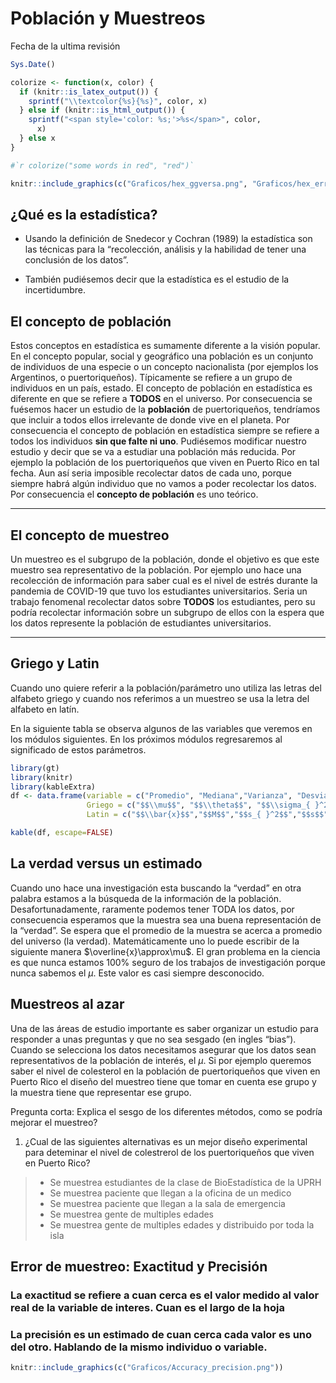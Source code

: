 # Población y Muestreos



Fecha de la ultima revisión
```r

Sys.Date()
```

```r
colorize <- function(x, color) {
  if (knitr::is_latex_output()) {
    sprintf("\\textcolor{%s}{%s}", color, x)
  } else if (knitr::is_html_output()) {
    sprintf("<span style='color: %s;'>%s</span>", color, 
      x)
  } else x
}

#`r colorize("some words in red", "red")`
```

```r
knitr::include_graphics(c("Graficos/hex_ggversa.png", "Graficos/hex_error.png"))
```



## ¿Qué es la estadística?

- Usando la definición de Snedecor y Cochran (1989) la estadística  son las técnicas para la "recolección, análisis y la habilidad de tener una conclusión de los datos".  

- También pudiésemos decir que la estadística es el estudio de la incertidumbre.  


## El concepto de población

Estos conceptos en estadística es sumamente diferente a la visión popular. En el concepto popular, social y geográfico una población es un conjunto de individuos de una especie o un concepto nacionalista (por ejemplos los Argentinos, o puertoriqueños). Típicamente se refiere a un grupo de individuos en un país, estado.  El concepto de población en estadística es diferente en que se refiere a **TODOS** en el universo.   Por consecuencia se fuésemos hacer un estudio de la **población** de puertoriqueños, tendríamos que incluir a todos ellos irrelevante de donde vive en el planeta.  Por consecuencia el concepto de población en estadística siempre se refiere a todos los individuos **sin que falte ni uno**.  Pudiésemos modificar nuestro estudio y decir que se va a estudiar una población más reducida. Por ejemplo la población de los puertoriqueños que viven en Puerto Rico en tal fecha.   Aun así seria imposible recolectar datos de cada uno, porque siempre habrá algún individuo que no vamos a poder recolectar los datos.  Por consecuencia el **concepto de población** es uno teórico.  

***
## El concepto de muestreo

Un muestreo es el subgrupo de la población, donde el objetivo es que este muestro sea representativo de la población.  Por ejemplo uno hace una recolección de información para saber cual es el nivel de estrés durante la pandemia de COVID-19 que tuvo los estudiantes universitarios. Seria un trabajo fenomenal recolectar datos sobre **TODOS** los estudiantes, pero su podría recolectar información sobre un subgrupo de ellos con la espera que los datos represente la población de estudiantes universitarios. 


***

## Griego y Latin 

Cuando uno quiere referir a la población/parámetro uno utiliza las letras del alfabeto griego y cuando nos referimos a un muestreo se usa la letra del alfabeto en latín.  

En la siguiente tabla se observa algunos de las variables que veremos en los módulos siguientes. En los próximos módulos regresaremos al significado de estos parámetros. 


```r
library(gt)
library(knitr)
library(kableExtra)
df <- data.frame(variable = c("Promedio", "Mediana","Varianza", "Desviación Estandar", "Proporción"),
                 Griego = c("$$\\mu$$", "$$\\theta$$", "$$\\sigma_{ }^2$$","$$\\sigma$$", "$$p$$"),
                 Latin = c("$$\\bar{x}$$","$$M$$","$$s_{ }^2$$","$$s$$" ,"$$\\hat{p}$$"))

kable(df, escape=FALSE)

```

## La verdad versus un estimado

Cuando uno hace una investigación esta buscando la "verdad" en otra palabra estamos a la búsqueda de la información de la población. Desafortunadamente, raramente podemos tener TODA los datos, por consecuencia esperamos que la muestra sea una buena representación de la "verdad". Se espera que el promedio de la muestra se acerca a promedio del universo (la verdad). Matemáticamente uno lo puede escribir de la siguiente manera  $\overline{x}\approx\mu$. El gran problema en la ciencia es que nunca estamos 100% seguro de los trabajos de investigación porque nunca sabemos el $\mu$.  Este valor es casi siempre desconocido.  



## Muestreos al azar

Una de las áreas de estudio importante es saber organizar un estudio para responder a unas preguntas y que no sea sesgado (en ingles "bias"). Cuando se selecciona los datos necesitamos asegurar que los datos sean representativos de la población de interés, el $\mu$.   Si por ejemplo queremos saber el nivel de colesterol en la población de puertoriqueños que viven en Puerto Rico el diseño del muestreo tiene que tomar en cuenta ese grupo y la muestra tiene que representar ese grupo.  


Pregunta corta:  Explica el sesgo de los diferentes métodos, como se podría mejorar el muestreo?


 1.  ¿Cual de las siguientes alternativas es un mejor diseño experimental para deteminar el nivel de colestrerol de los puertoriqueños que viven en Puerto Rico?

>  + Se muestrea estudiantes de la clase de BioEstadística de la UPRH
>  + Se muestrea paciente que llegan a la oficina de un medico
>  + Se muestrea paciente que llegan a la sala de emergencia
>  + Se muestrea gente de multiples edades
>  + Se muestrea gente de multiples edades y distribuido por toda la isla
>
    
## Error de muestreo: Exactitud y Precisión

### La exactitud se refiere a cuan cerca es el valor medido al valor real de la variable de interes.  Cuan es el largo de la hoja 

### La precisión es un estimado de cuan cerca cada valor es uno del otro.  Hablando de la mismo individuo o variable.


```r
knitr::include_graphics(c("Graficos/Accuracy_precision.png"))
```